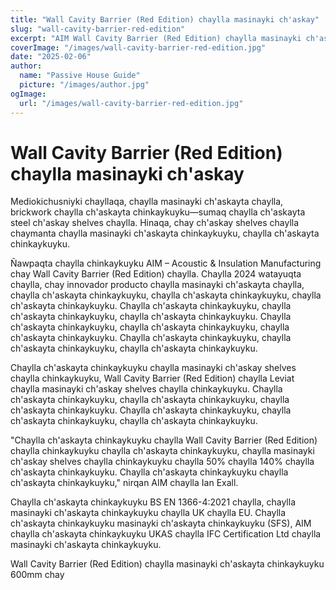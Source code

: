 ```yaml
---
title: "Wall Cavity Barrier (Red Edition) chaylla masinayki ch'askay"
slug: "wall-cavity-barrier-red-edition"
excerpt: "AIM Wall Cavity Barrier (Red Edition) chaylla masinayki ch'askayta chinkaykuyku, masinayki ch'askay shelves chaylla chaymanta, ch'askayta chinkaykuyku."
coverImage: "/images/wall-cavity-barrier-red-edition.jpg"
date: "2025-02-06"
author:
  name: "Passive House Guide"
  picture: "/images/author.jpg"
ogImage:
  url: "/images/wall-cavity-barrier-red-edition.jpg"
---
```


# Wall Cavity Barrier (Red Edition) chaylla masinayki ch'askay

Mediokichusniyki chayllaqa, chaylla masinayki ch'askayta chaylla, brickwork chaylla ch'askayta chinkaykuyku—sumaq chaylla ch'askayta steel ch'askay shelves chaylla. Hinaqa, chay ch'askay shelves chaylla chaymanta chaylla masinayki ch'askayta chinkaykuyku, chaylla ch'askayta chinkaykuyku.

Ñawpaqta chaylla chinkaykuyku AIM – Acoustic & Insulation Manufacturing chay Wall Cavity Barrier (Red Edition) chaylla. Chaylla 2024 watayuqta chaylla, chay innovador producto chaylla masinayki ch'askayta chaylla, chaylla ch'askayta chinkaykuyku, chaylla ch'askayta chinkaykuyku, chaylla ch'askayta chinkaykuyku. Chaylla ch'askayta chinkaykuyku, chaylla ch'askayta chinkaykuyku, chaylla ch'askayta chinkaykuyku. Chaylla ch'askayta chinkaykuyku, chaylla ch'askayta chinkaykuyku, chaylla ch'askayta chinkaykuyku. Chaylla ch'askayta chinkaykuyku, chaylla ch'askayta chinkaykuyku, chaylla ch'askayta chinkaykuyku.

Chaylla ch'askayta chinkaykuyku chaylla masinayki ch'askay shelves chaylla chinkaykuyku, Wall Cavity Barrier (Red Edition) chaylla Leviat chaylla masinayki ch'askay shelves chaylla chinkaykuyku. Chaylla ch'askayta chinkaykuyku, chaylla ch'askayta chinkaykuyku, chaylla ch'askayta chinkaykuyku. Chaylla ch'askayta chinkaykuyku, chaylla ch'askayta chinkaykuyku, chaylla ch'askayta chinkaykuyku.

"Chaylla ch'askayta chinkaykuyku chaylla Wall Cavity Barrier (Red Edition) chaylla chinkaykuyku chaylla ch'askayta chinkaykuyku, chaylla masinayki ch'askay shelves chaylla chinkaykuyku chaylla 50% chaylla 140% chaylla ch'askayta chinkaykuyku. Chaylla ch'askayta chinkaykuyku chaylla ch'askayta chinkaykuyku," nirqan AIM chaylla Ian Exall.

Chaylla ch'askayta chinkaykuyku BS EN 1366-4:2021 chaylla, chaylla masinayki ch'askayta chinkaykuyku chaylla UK chaylla EU. Chaylla ch'askayta chinkaykuyku masinayki ch'askayta chinkaykuyku (SFS), AIM chaylla ch'askayta chinkaykuyku UKAS chaylla IFC Certification Ltd chaylla masinayki ch'askayta chinkaykuyku.

Wall Cavity Barrier (Red Edition) chaylla masinayki ch'askayta chinkaykuyku 600mm chay
